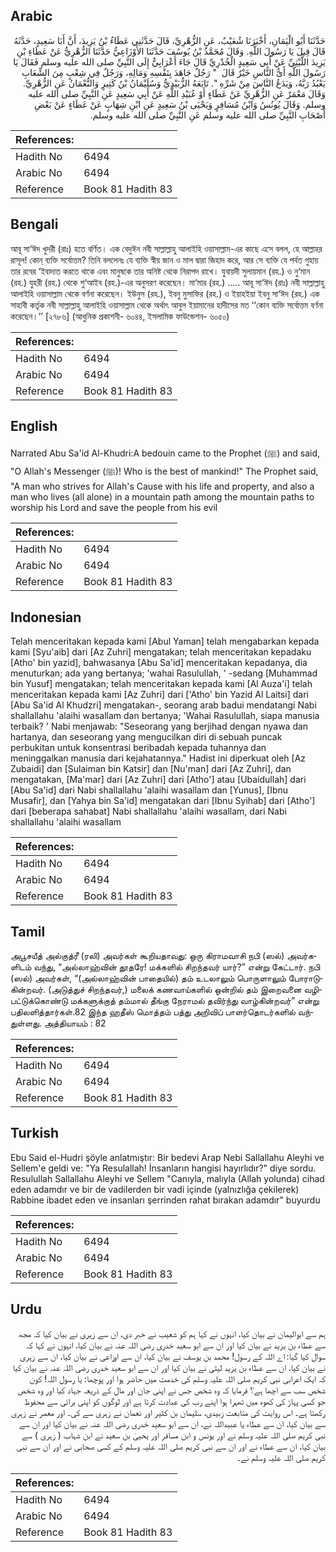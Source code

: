 ## Arabic


<div dir="rtl" lang="ar" style={{fontSize:'larger',backgroundColor:'#f8f9fa',padding:20}}>
حَدَّثَنَا أَبُو الْيَمَانِ، أَخْبَرَنَا شُعَيْبٌ، عَنِ الزُّهْرِيِّ، قَالَ حَدَّثَنِي عَطَاءُ بْنُ يَزِيدَ، أَنَّ أَبَا سَعِيدٍ، حَدَّثَهُ قَالَ قِيلَ يَا رَسُولَ اللَّهِ‏.‏ وَقَالَ مُحَمَّدُ بْنُ يُوسُفَ حَدَّثَنَا الأَوْزَاعِيُّ حَدَّثَنَا الزُّهْرِيُّ عَنْ عَطَاءِ بْنِ يَزِيدَ اللَّيْثِيِّ عَنْ أَبِي سَعِيدٍ الْخُدْرِيِّ قَالَ جَاءَ أَعْرَابِيٌّ إِلَى النَّبِيِّ صلى الله عليه وسلم فَقَالَ يَا رَسُولَ اللَّهِ أَىُّ النَّاسِ خَيْرٌ قَالَ ‏ "‏ رَجُلٌ جَاهَدَ بِنَفْسِهِ وَمَالِهِ، وَرَجُلٌ فِي شِعْبٍ مِنَ الشِّعَابِ يَعْبُدُ رَبَّهُ، وَيَدَعُ النَّاسَ مِنْ شَرِّهِ ‏"‏‏.‏ تَابَعَهُ الزُّبَيْدِيُّ وَسُلَيْمَانُ بْنُ كَثِيرٍ وَالنُّعْمَانُ عَنِ الزُّهْرِيِّ‏.‏ وَقَالَ مَعْمَرٌ عَنِ الزُّهْرِيِّ عَنْ عَطَاءٍ أَوْ عُبَيْدِ اللَّهِ عَنْ أَبِي سَعِيدٍ عَنِ النَّبِيِّ صلى الله عليه وسلم‏.‏ وَقَالَ يُونُسُ وَابْنُ مُسَافِرٍ وَيَحْيَى بْنُ سَعِيدٍ عَنِ ابْنِ شِهَابٍ عَنْ عَطَاءٍ عَنْ بَعْضِ أَصْحَابِ النَّبِيِّ صلى الله عليه وسلم عَنِ النَّبِيِّ صلى الله عليه وسلم‏.‏
</div>
<div style={{backgroundColor:'#f8f9fa',padding:20, marginBottom: 10}}><table> <thead> <tr> <th>References:</th> <th></th> </tr> </thead> <tbody><tr><td>Hadith No</td><td>6494</td></tr><tr><td>Arabic No</td><td>6494</td></tr><tr><td>Reference</td><td>Book 81 Hadith 83</td></tr></tbody></table></div>

## Bengali


<div dir="ltr" lang="bn" style={{fontSize:'larger',backgroundColor:'#f8f9fa',padding:20}}>
আবূ সা‘ঈদ খুদরী (রাঃ) হতে বর্ণিত। এক বেদুঈন নবী সাল্লাল্লাহু আলাইহি ওয়াসাল্লাম-এর কাছে এসে বলল, হে আল্লাহর রাসূল! কোন্ ব্যক্তি সর্বোত্তম? তিনি বললেনঃ যে ব্যক্তি স্বীয় জান ও মাল দ্বারা জিহাদ করে, আর সে ব্যক্তি যে পর্বত গুহায় তার রবের ‘ইবাদাত করতে থাকে এবং মানুষকে তার অনিষ্ট থেকে নিরাপদ রাখে। যুবায়দী সুলায়মান (রহ.) ও নু‘মান (রহ.) যুহরী (রহ.) থেকে শু‘আইব (রহ.)-এর অনুসরণ করেছেন। মা‘মার (রহ.) ..... আবূ সা‘ঈদ (রাঃ) নবী সাল্লাল্লাহু আলাইহি ওয়াসাল্লাম থেকে বর্ণনা করেছেন। ইউনুস (রহ.), ইবনু মুসাফির (রহ.) ও ইয়াহইয়া ইবনু সা‘ঈদ (রহ.) এক সাহাবী কর্তৃক নবী সাল্লাল্লাহু আলাইহি ওয়াসাল্লাম থেকে অর্থাৎ আবুল ইয়ামানের হাদীসের মত ‘‘কোন ব্যক্তি সর্বোত্তম বর্ণনা করেছেন।’’ [২৭৮৬] (আধুনিক প্রকাশনী- ৬০৪৪, ইসলামিক ফাউন্ডেশন- ৬০৫০)
</div>
<div style={{backgroundColor:'#f8f9fa',padding:20, marginBottom: 10}}><table> <thead> <tr> <th>References:</th> <th></th> </tr> </thead> <tbody><tr><td>Hadith No</td><td>6494</td></tr><tr><td>Arabic No</td><td>6494</td></tr><tr><td>Reference</td><td>Book 81 Hadith 83</td></tr></tbody></table></div>

## English


<div dir="ltr" lang="en" style={{fontSize:'larger',backgroundColor:'#f8f9fa',padding:20}}>
Narrated Abu Sa'id Al-Khudri:A bedouin came to the Prophet (ﷺ) and said, "O Allah's Messenger (ﷺ)! Who is the best of mankind!" The Prophet said, "A man who strives for Allah's Cause with his life and property, and also a man who lives (all alone) in a mountain path among the mountain paths to worship his Lord and save the people from his evil
</div>
<div style={{backgroundColor:'#f8f9fa',padding:20, marginBottom: 10}}><table> <thead> <tr> <th>References:</th> <th></th> </tr> </thead> <tbody><tr><td>Hadith No</td><td>6494</td></tr><tr><td>Arabic No</td><td>6494</td></tr><tr><td>Reference</td><td>Book 81 Hadith 83</td></tr></tbody></table></div>

## Indonesian


<div dir="ltr" lang="id" style={{fontSize:'larger',backgroundColor:'#f8f9fa',padding:20}}>
Telah menceritakan kepada kami [Abul Yaman] telah mengabarkan kepada kami [Syu'aib] dari [Az Zuhri] mengatakan; telah menceritakan kepadaku [Atho' bin yazid], bahwasanya [Abu Sa'id] menceritakan kepadanya, dia menuturkan; ada yang bertanya; 'wahai Rasulullah, ' -sedang [Muhammad bin Yusuf] mengatakan; telah menceritakan kepada kami [Al Auza'i] telah menceritakan kepada kami [Az Zuhri] dari ['Atho' bin Yazid Al Laitsi] dari [Abu Sa'id Al Khudzri] mengatakan-, seorang arab badui mendatangi Nabi shallallahu 'alaihi wasallam dan bertanya; 'Wahai Rasulullah, siapa manusia terbaik? ' Nabi menjawab: "Seseorang yang berjihad dengan nyawa dan hartanya, dan seseorang yang mengucilkan diri di sebuah puncak perbukitan untuk konsentrasi beribadah kepada tuhannya dan meninggalkan manusia dari kejahatannya." Hadist ini diperkuat oleh [Az Zubaidi] dan [Sulaiman bin Katsir] dan [Nu'man] dari [Az Zuhri], dan mengatakan, [Ma'mar] dari [Az Zuhri] dari [Atho'] atau [Ubaidullah] dari [Abu Sa'id] dari Nabi shallallahu 'alaihi wasallam dan [Yunus], [Ibnu Musafir], dan [Yahya bin Sa'id] mengatakan dari [Ibnu Syihab] dari [Atho'] dari [beberapa sahabat] Nabi shallallahu 'alaihi wasallam, dari Nabi shallallahu 'alaihi wasallam
</div>
<div style={{backgroundColor:'#f8f9fa',padding:20, marginBottom: 10}}><table> <thead> <tr> <th>References:</th> <th></th> </tr> </thead> <tbody><tr><td>Hadith No</td><td>6494</td></tr><tr><td>Arabic No</td><td>6494</td></tr><tr><td>Reference</td><td>Book 81 Hadith 83</td></tr></tbody></table></div>

## Tamil


<div dir="ltr" lang="ta" style={{fontSize:'larger',backgroundColor:'#f8f9fa',padding:20}}>
அபூசயீத் அல்குத்ரீ (ரலி) அவர்கள் கூறியதாவது: ஒரு கிராமவாசி நபி (ஸல்) அவர்களிடம் வந்து, “அல்லாஹ்வின் தூதரே! மக்களில் சிறந்தவர் யார்?” என்று கேட்டார். நபி (ஸல்) அவர்கள், “(அல்லாஹ்வின் பாதையில்) தம் உடலாலும் பொருளாலும் போராடுகின்றவர். (அடுத்துச் சிறந்தவர்,) மலைக் கணவாய்களில் ஒன்றில் தம் இறைவனை வழிபட்டுக்கொண்டு மக்களுக்குத் தம்மால் தீங்கு நேராமல் தவிர்ந்து வாழ்கின்றவர்” என்று பதிலளித்தார்கள்.82 இந்த ஹதீஸ் மொத்தம் பத்து அறிவிப் பாளர்தொடர்களில் வந்துள்ளது. அத்தியாயம் : 82
</div>
<div style={{backgroundColor:'#f8f9fa',padding:20, marginBottom: 10}}><table> <thead> <tr> <th>References:</th> <th></th> </tr> </thead> <tbody><tr><td>Hadith No</td><td>6494</td></tr><tr><td>Arabic No</td><td>6494</td></tr><tr><td>Reference</td><td>Book 81 Hadith 83</td></tr></tbody></table></div>

## Turkish


<div dir="ltr" lang="tr" style={{fontSize:'larger',backgroundColor:'#f8f9fa',padding:20}}>
Ebu Said el-Hudri şöyle anlatmıştır: Bir bedevi Arap Nebi Sallallahu Aleyhi ve Sellem'e geldi ve: "Ya Resulallah! İnsanların hangisi hayırlıdır?" diye sordu. Resulullah Sallallahu Aleyhi ve Sellem "Canıyla, malıyla (Allah yolunda) cihad eden adamdır ve bir de vadilerden bir vadi içinde (yalnızlığa çekilerek) Rabbine ibadet eden ve insanları şerrinden rahat bırakan adamdır" buyurdu
</div>
<div style={{backgroundColor:'#f8f9fa',padding:20, marginBottom: 10}}><table> <thead> <tr> <th>References:</th> <th></th> </tr> </thead> <tbody><tr><td>Hadith No</td><td>6494</td></tr><tr><td>Arabic No</td><td>6494</td></tr><tr><td>Reference</td><td>Book 81 Hadith 83</td></tr></tbody></table></div>

## Urdu


<div dir="rtl" lang="ur" style={{fontSize:'larger',backgroundColor:'#f8f9fa',padding:20}}>
ہم سے ابوالیمان نے بیان کیا، انہوں نے کہا ہم کو شعیب نے خبر دی، ان سے زہری نے بیان کیا کہ مجھ سے عطاء بن یزید نے بیان کیا اور ان سے ابو سعید خدری رضی اللہ عنہ نے بیان کیا، انہوں نے کہا کہ سوال کیا گیا: اے اللہ کے رسول! محمد بن یوسف نے بیان کیا، ان سے اوزاعی نے بیان کیا، ان سے زہری نے بیان کیا، ان سے عطاء بن یزید لیثی نے بیان کیا اور ان سے ابو سعید خدری رضی اللہ عنہ نے بیان کیا کہ ایک اعرابی نبی کریم صلی اللہ علیہ وسلم کی خدمت میں حاضر ہوا اور پوچھا: یا رسول اللہ! کون شخص سب سے اچھا ہے؟ فرمایا کہ وہ شخص جس نے اپنی جان اور مال کے ذریعہ جہاد کیا اور وہ شخص جو کسی پہاڑ کی کھوہ میں ٹھہرا ہوا اپنے رب کی عبادت کرتا ہے اور لوگوں کو اپنی برائی سے محفوظ رکھتا ہے۔ اس روایت کی متابعت زبیدی، سلیمان بن کثیر اور نعمان نے زہری سے کی۔ اور معمر نے زہری سے بیان کیا، ان سے عطاء یا عبیداللہ نے، ان سے ابو سعید خدری رضی اللہ عنہ نے بیان کیا اور ان سے نبی کریم صلی اللہ علیہ وسلم نے اور یونس و ابن مسافر اور یحییٰ بن سعید نے ابن شہاب ( زہری ) سے بیان کیا، ان سے عطاء نے اور ان سے نبی کریم صلی اللہ علیہ وسلم کے کسی صحابی نے اور ان سے نبی کریم صلی اللہ علیہ وسلم نے۔
</div>
<div style={{backgroundColor:'#f8f9fa',padding:20, marginBottom: 10}}><table> <thead> <tr> <th>References:</th> <th></th> </tr> </thead> <tbody><tr><td>Hadith No</td><td>6494</td></tr><tr><td>Arabic No</td><td>6494</td></tr><tr><td>Reference</td><td>Book 81 Hadith 83</td></tr></tbody></table></div>